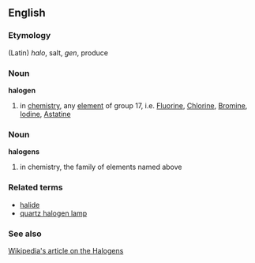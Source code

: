==English==
===Etymology===
(Latin) ''halo'', salt, ''gen'', produce
===Noun===
'''halogen'''
# in [[chemistry]], any [[element]] of group 17, i.e. [[Fluorine]], [[Chlorine]], [[Bromine]], [[Iodine]], [[Astatine]]
===Noun===
'''halogens'''
# in chemistry, the family of elements named above
===Related terms===
*[[halide]]
*[[quartz halogen lamp]]
===See also===
[[w:halogen|Wikipedia's article on the Halogens]]